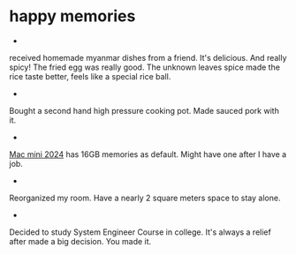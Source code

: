 # happy memories

-

received homemade myanmar dishes from a friend. It's delicious. And really spicy! The fried egg was really good. The unknown leaves spice made the rice taste better, feels like a special rice ball.

-

Bought a second hand high pressure cooking pot. Made sauced pork with it.

-

[Mac mini 2024](https://www.apple.com/jp/shop/buy-mac/mac-mini/10%E3%82%B3%E3%82%A2cpu%E3%81%A810%E3%82%B3%E3%82%A2gpu%E6%90%AD%E8%BC%89apple-m4%E3%83%81%E3%83%83%E3%83%97-16gb%E3%83%A1%E3%83%A2%E3%83%AA-256gb) has 16GB memories as default. Might have one after I have a job.

-

Reorganized my room. Have a nearly 2 square meters space to stay alone.

-

Decided to study System Engineer Course in college. It's always a relief after made a big decision. You made it.
